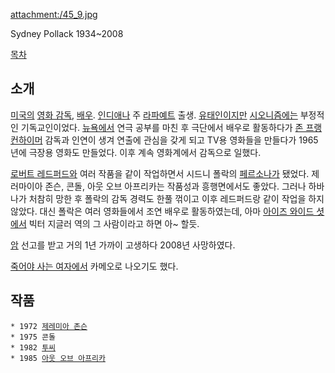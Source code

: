 attachment:/45_9.jpg

Sydney Pollack
1934~2008

[[목차]]
== 소개 ==
[[미국]]의 [[영화 감독]], [[배우]]. [[인디애나]] 주 [[라파예트]] 출생. [[유태인]]이지만 [[시오니즘]]에는 부정적인 기독교인이었다. [[뉴욕]]에서 연극 공부를 마친 후 극단에서 배우로 활동하다가 [[존 프랭컨하이머]] 감독과 인연이 생겨 연출에 관심을 갖게 되고 TV용 영화들을 만들다가 1965년에 극장용 영화도 만들었다. 이후 계속 영화계에서 감독으로 일했다.

[[로버트 레드퍼드]]와 여러 작품을 같이 작업하면서 시드니 폴락의 [[페르소나]]가 됐었다. 제러마이아 존슨, 콘돌, 아웃 오브 아프리카는 작품성과 흥행면에서도 좋았다. 그러나 하바나가 처참히 망한 후 폴락의 감독 경력도 한풀 꺾이고 이후 레드퍼드랑 같이 작업을 하지 않았다. 대신 폴락은 여러 영화들에서 조연 배우로 활동하였는데, 아마 [[아이즈 와이드 셧]]에서 빅터 지글러 역의 그 사람이라고 하면 아~ 할듯.

[[암]] 선고를 받고 거의 1년 가까이 고생하다 2008년 사망하였다.

[[죽어야 사는 여자]]에서 카메오로 나오기도 했다.
== 작품 ==
 * 1972 [[제레미아 존슨]] 
 * 1975 콘돌
 * 1982 [[투씨]]
 * 1985 [[아웃 오브 아프리카]]
